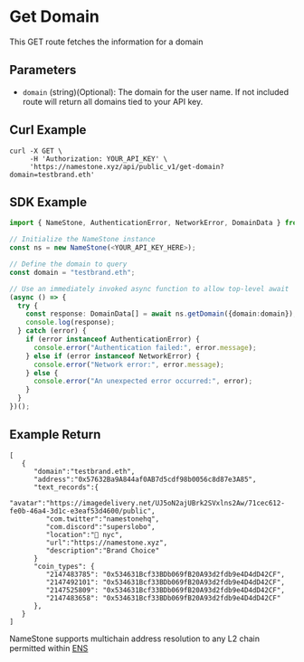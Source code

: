 # Get Domain

This GET route fetches the information for a domain

## Parameters

- `domain` (string)(Optional): The domain for the user name. If not included route will return all domains tied to your API key.

## Curl Example

```
curl -X GET \
     -H 'Authorization: YOUR_API_KEY' \
     'https://namestone.xyz/api/public_v1/get-domain?domain=testbrand.eth'

```

## SDK Example

```ts
import { NameStone, AuthenticationError, NetworkError, DomainData } from './namestone-sdk';

// Initialize the NameStone instance
const ns = new NameStone(<YOUR_API_KEY_HERE>);

// Define the domain to query
const domain = "testbrand.eth";

// Use an immediately invoked async function to allow top-level await
(async () => {
  try {
    const response: DomainData[] = await ns.getDomain({domain:domain});
    console.log(response);
  } catch (error) {
    if (error instanceof AuthenticationError) {
      console.error("Authentication failed:", error.message);
    } else if (error instanceof NetworkError) {
      console.error("Network error:", error.message);
    } else {
      console.error("An unexpected error occurred:", error);
    }
  }
})();
```

## Example Return

```
[
   {
      "domain":"testbrand.eth",
      "address":"0x57632Ba9A844af0AB7d5cdf98b0056c8d87e3A85",
      "text_records":{
         "avatar":"https://imagedelivery.net/UJ5oN2ajUBrk2SVxlns2Aw/71cec612-fe0b-46a4-3d1c-e3eaf53d4600/public",
         "com.twitter":"namestonehq",
         "com.discord":"superslobo",
         "location":"📍 nyc",
         "url":"https://namestone.xyz",
         "description":"Brand Choice"
      }
      "coin_types": {
         "2147483785": "0x534631Bcf33BDb069fB20A93d2fdb9e4D4dD42CF",
         "2147492101": "0x534631Bcf33BDb069fB20A93d2fdb9e4D4dD42CF",
         "2147525809": "0x534631Bcf33BDb069fB20A93d2fdb9e4D4dD42CF",
         "2147483658": "0x534631Bcf33BDb069fB20A93d2fdb9e4D4dD42CF"
      },
   }
]
```

NameStone supports multichain address resolution to any L2 chain permitted within [ENS](https://github.com/satoshilabs/slips/blob/master/slip-0044.md)
